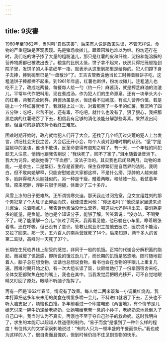 ```yaml
---
---
---
```

title: 9灾害
---




1960年至1962年，当时叫“自然灾害”，后来有人说是政策失误，不管怎样说，食物的严重短缺是客观表现。先是猪场收摊儿，跟着囚粮也难以为继。粉坊还存在时，我们吃的饼子掺了大量的粗粉渣儿，那只是红薯的皮和纤维，淀粉和能溶解的营养物质都已被洗出去了。粮食的比例太低，饼子拿不起来，伙房只得把笼屉抬到院子里，发饼子的人手拿细竿一指，就表示从这里到那里是给你的。犯人们蹲下身子去捧，捧到碗里已是“一盘散沙”了。王吉吉管教说他当长工时捧着糠饼子吃，这粗渣饼子捧都捧不起来。到1961年年底，红薯也断供，粉坊收摊儿，连粗渣儿也吃不上了，改成吃两餐，每餐每人给一勺（约一斤）麻酱汤，就是榨芝麻油的油渣儿，平常年代作肥料用，现在煮成汤，作为犯人们的生命源泉。还有一块拳头大小的红薯，两餐完全同样。麻酱汤虽是水，但还看不见碗底，有点儿营养价值，若是碰上一个坏红薯就惨了。我就碰上过一次，对着那黑了一多半的红薯，我沉吟了四五分钟：吃吧，它苦不说，还有毒，不吃吧，就什么也没有了。狠了狠心，我把那黑疤病的红薯硬吞了下去，相信我有足够的消化液能分解那些毒素。果然没出问题，但当时的斟酌抉择令我终生难忘。

困难时期开始时，政府就给犯人们开了大会，还找了几个经历过灾荒的犯人上台发言，讲旧社会灾民之苦。大会后还开小会，每个人谈对困难时期的认识。“饿”字是监狱中的圣讳，谁也不敢讲，反革命更得有自知之明了。有一天，一个年轻的同犯趁无人注意，悄悄地跟我告别说：“我快死了，回不了家了。”泪水随着话音淌下。我大为诧异。她说她得了“干血痨”，没法子治的。其实我也已闭经两月。动物的本能，一是求生，二是繁衍，生存是首要的，保生存停繁衍是自然界的法则。我明白，但不敢向她解释，只能安慰她说大家都这样，不是什么痨。浮肿的人越来越多，脸胖得和大头娃娃似的。另一种是干瘦，瞪着两眼，和骷髅一般。我仗着年轻，原来肥胖，浮肿只限于两腿，体重少了三十多斤。

风雪上冻的日子更难熬，正所谓饥寒交迫。那天我走过阅览室，见文宣组姓刘的那个男犯拿了个大缸子正仰面而饮，我便进去问他：“你还渴吗？”他说是家里送来点儿酱油，兑着喝点儿。我告诉他酱油没什么营养，喝这些水还得排出去，要消耗更多的能量，是负能。他也是个知识分子，能够了解，苦笑着说：“没办法，不喝受不了。喝了能缓解一会儿。”仅过了两天，我再看见他，他已躺在小车里，睁着眼张着嘴，还在呼吸，但已没有了意识。管教让就业职工拉他去医院，医院说不能治，又拉了回来。那一天，五六百人的南兵营就死了14个。后来知道，两千多人的省第二监狱，高峰时一天死了37个。

长期在生死临界线上耐受的感觉，非同于一般的饥饿。正常的代谢会分解积蓄的脂肪，而减缓了饥饿感，即所说的饿过劲儿了，而长期的饥饿是悠悠地，随时随地钳着人，脑子总在想食物，谈话也总想说食物，看书也会在食物的字眼儿上重复几遍。困难时期开始之初，有一次大组长误了饭，伙房给她打了一份拿回宿舍来吃，全体女犯都聚焦在她的嘴上，我也在其中。当我发觉后把眼光移开，可不自觉地眼睛又盯回了原处，眼睛不听脑子指挥了。

再有一回是1962年春节，情况有了改善。每人给二两米饭和一小调羹红烧肉。我本打算把这多年来未用的美食在嘴里多嚼一会儿，不料进口就咽了下去，舌头也不听大脑支配了，烦恼也白搭。多年前看过一个印度电影《两亩地》，有个情节是儿媳乞讨来一碗牛奶递给老奶奶，让她喂给奄奄一息的小孙子，老奶奶忽地竟倒入了自己口中。我当时认为不真实，再饿也不至于夺自己孙子的救命奶。这时我明白了，求生的本能可以超越人性道德的制约。“易子而食”是饿到了一种什么样的程度！有位伟大的文学家讽刺地说过：“有的人只为一顿丰盛的午餐而快乐。”我也成为这样的人了，很自责而且愧疚，但到时候仍挡不住见到食物的快乐。